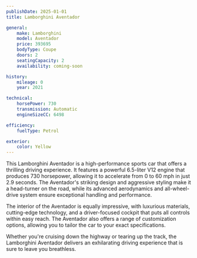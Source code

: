 ```yaml
---
publishDate: 2025-01-01
title: Lamborghini Aventador

general:
    make: Lamborghini
    model: Aventador
    price: 393695
    bodyType: Coupe
    doors: 2
    seatingCapacity: 2
    availability: coming-soon

history:
    mileage: 0
    year: 2021

technical:
    horsePower: 730
    transmission: Automatic
    engineSizeCC: 6498

efficiency:
    fuelType: Petrol

exterior:
    color: Yellow   
---
```


This Lamborghini Aventador is a high-performance sports car that offers a thrilling driving experience. It features a powerful 6.5-liter V12 engine that produces 730 horsepower, allowing it to accelerate from 0 to 60 mph in just 2.9 seconds. The Aventador's striking design and aggressive styling make it a head-turner on the road, while its advanced aerodynamics and all-wheel-drive system ensure exceptional handling and performance.

The interior of the Aventador is equally impressive, with luxurious materials, cutting-edge technology, and a driver-focused cockpit that puts all controls within easy reach. The Aventador also offers a range of customization options, allowing you to tailor the car to your exact specifications.

Whether you're cruising down the highway or tearing up the track, the Lamborghini Aventador delivers an exhilarating driving experience that is sure to leave you breathless.
